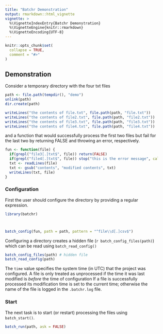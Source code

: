 ```yaml
---
title: "Batchr Demonstration"
output: rmarkdown::html_vignette
vignette: >
  %\VignetteIndexEntry{Batchr Demonstration}
  %\VignetteEngine{knitr::rmarkdown}
  %\VignetteEncoding{UTF-8}
---
```


```r
knitr::opts_chunk$set(
  collapse = TRUE,
  comment = "#>"
)
```

## Demonstration

Consider a temporary directory with the four txt files

```r
path <- file.path(tempdir(), "demo")
unlink(path)
dir.create(path)

writeLines("the contents of file.txt", file.path(path, "file.txt"))
writeLines("the contents of file2.txt", file.path(path, "file2.txt"))
writeLines("the contents of file3.txt", file.path(path, "file3.txt"))
writeLines("the contents of file4.txt", file.path(path, "file4.txt"))
```

and a function that would successfully process the first two files 
but fail for the last two by returning FALSE and throwing an error, respectively.

```r
fun <- function(file) {
  if(grepl("file3[.]txt$", file)) return(FALSE)
  if(grepl("file4[.]txt$", file)) stop("this is the error message", call. = FALSE)
  txt <- readLines(file)
  txt <- gsub("contents", "modified contents", txt)
  writeLines(txt, file)
}
```

### Configuration

First the user should configure the directory by providing a regular expression.
```r
library(batchr)



batch_config(fun, path = path, pattern = "^file\\d[.]csv$")
```

Configuring a directory creates a hidden file (``r batch_config_files(path)``) which can be read using `batch_read_config()`
```r
batch_config_files(path) # hidden file
batch_read_config(path)
```
The `time` value specifies the system time (in UTC) that the project was configured.
A file is only treated as unprocessed if the time it was last modified is *before* the time of configuration 
If a file is successfully processed its modification time is set to the current time; otherwise the name of the file is logged in the `.batchr.log` file.

### Start

The next task is to start (or restart) processing the files using `batch_start()`.
```r
batch_run(path, ask = FALSE)
```
